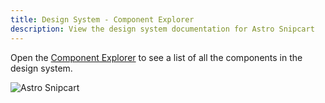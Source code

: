 ```yaml
---
title: Design System - Component Explorer
description: View the design system documentation for Astro Snipcart
---
```


Open the [Component Explorer](https://astro-snipcart-playground.vercel.app/design) to see a list of all the components in the design system.

![Astro Snipcart](../../../assets/design-system-example-3.png "Astro Snipcart")